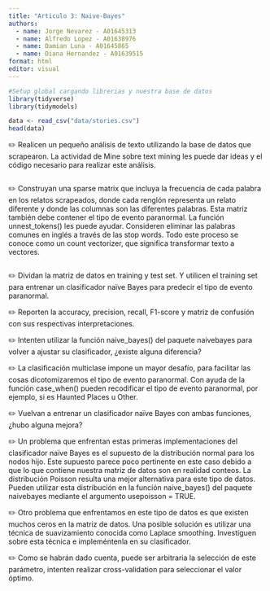 ```yaml
---
title: "Articulo 3: Naive-Bayes"
authors:
  - name: Jorge Nevarez - A01645313
  - name: Alfredo Lopez - A01638976
  - name: Damian Luna - A01645865
  - name: Diana Hernandez - A01639515
format: html
editor: visual
---
```

```r
#Setup global cargando librerias y nuestra base de datos
library(tidyverse)
library(tidymodels)

data <- read_csv("data/stories.csv")
head(data)
```


✏️ Realicen un pequeño análisis de texto utilizando la base de datos que scrapearon. La actividad de Mine sobre text mining les puede dar ideas y el código necesario para realizar este análisis.

```r

```

✏️ Construyan una sparse matrix que incluya la frecuencia de cada palabra en los relatos scrapeados, donde cada renglón representa un relato diferente y donde las columnas son las diferentes palabras. Esta matriz también debe contener el tipo de evento paranormal. La función unnest_tokens() les puede ayudar. Consideren eliminar las palabras comunes en inglés a través de las stop words. Todo este proceso se conoce como un count vectorizer, que significa transformar texto a vectores.

```r

```


✏️ Dividan la matriz de datos en training y test set. Y utilicen el training set para entrenar un clasificador naïve Bayes para predecir el tipo de evento paranormal.

✏️ Reporten la accuracy, precision, recall, F1-score y matriz de confusión con sus respectivas interpretaciones.

✏️ Intenten utilizar la función naive_bayes() del paquete naivebayes para volver a ajustar su clasificador, ¿existe alguna diferencia?

✏️ La clasificación multiclase impone un mayor desafío, para facilitar las cosas dicotomizaremos el tipo de evento paranormal. Con ayuda de la función case_when() pueden recodificar el tipo de evento paranormal, por ejemplo, si es Haunted Places u Other.

✏️ Vuelvan a entrenar un clasificador naïve Bayes con ambas funciones, ¿hubo alguna mejora?

✏️ Un problema que enfrentan estas primeras implementaciones del clasificador naïve Bayes es el supuesto de la distribución normal para los nodos hijo. Este supuesto parece poco pertinente en este caso debido a que lo que contiene nuestra matriz de datos son en realidad conteos. La distribución Poisson resulta una mejor alternativa para este tipo de datos. Pueden utilizar esta distribución en la función naive_bayes() del paquete naivebayes mediante el argumento usepoisson = TRUE.

✏️ Otro problema que enfrentamos en este tipo de datos es que existen muchos ceros en la matriz de datos. Una posible solución es utilizar una técnica de suavizamiento conocida como Laplace smoothing. Investiguen sobre esta técnica e impleméntenla en su clasificador.

✏️ Como se habrán dado cuenta, puede ser arbitraria la selección de este parámetro, intenten realizar cross-validation para seleccionar el valor óptimo.
